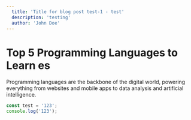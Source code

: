 ```yaml
---
  title: 'Title for blog post test-1 - test'
  description: 'testing'
  author: 'John Doe'
---
```


# Top 5 Programming Languages to Learn es

Programming languages are the backbone of the digital world, powering everything from websites and mobile apps to data analysis and artificial intelligence.

```js
const test = '123';
console.log('123');
```
